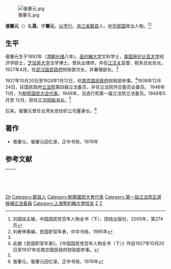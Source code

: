 [[File:張肇元.jpg|thumb]]

'''張肇元'''（{{bd|1892年||？|}}）名'''晟'''，字'''肇元'''，[[以字行|以字行]]。[[浙江省|浙江省]][[鄞县|鄞县]]人。[[中华民国|中华民国]]政治人物。<ref name=kmt>刘国铭主编，中国国民党百年人物全书（下），团结出版社，2005年，第274页</ref><ref name=liu>刘寿林等编，民国职官年表，中华书局，1995年</ref>

==生平==
張肇元生于1892年（[[清朝|清朝]][[光绪|光绪]]八年)。[[上海圣约翰大学|圣约翰大学]]文科学士，[[美国|美国]][[哥伦比亚大学|哥伦比亚大学]]经济学硕士，[[芝加哥大学|芝加哥大学]]法学博士。曾执业律师，并任[[江汉关|江汉关]]监督、税务总处处长。1927年4月，任[[武汉国民政府|武汉国民政府]]财政部次长，并署理部长。<ref name=kmt/>

1927年10月20日至1928年1月12日，任[[南京国民政府|南京国民政府]]财政部参事。<ref>此据《民国职官年表》。《中国国民党百年人物全书（下）》作自1927年10月20日至1937年任南京国民政府财政部参事。</ref>1938年12月24日，任国民政府[[立法院|立法院]]第四届立法委员，并任立法院外交委员会委员。 1946年11月，为[[制宪国民大会代表|制宪国民大会代表]]。1948年，当选行宪第一届立法院立法委员。1948年5月至 12月，担任[[立法院秘书长|立法院秘书长]]。<ref name=kmt/>

后来，張肇元曾任台湾永安纺织公司董事长。<ref>張肇元，張肇元回忆录，正中书局，1976年</ref>

==著作==
*張肇元，張肇元回忆录，正中书局，1976年

==参考文献==
{{reflist}}

{| class="wikitable" style="margin:0 auto"
|- 
!　{{CHN1928}}
{{先代次代|[[立法院秘书长|立法院秘书长]]|<small>1948年5月26日—1949年1月6日</small>|[[吴尚鹰|吴尚鹰]]|[[陳克文|陳克文]]}}
|}

{{第4屆中華民國訓政時期立法委員名單}}
{{DEFAULTSORT:Zhang张}}
[[Category:张姓|Zh]]
[[Category:鄞县人|Category:鄞县人]]
[[Category:制憲國民大會代表|Category:制憲國民大會代表]]
[[Category:第一屆立法院正選候補立法委員|Category:第一屆立法院正選候補立法委員]]
[[Category:上海聖約翰大學校友|Category:上海聖約翰大學校友]]
[[Category:哥倫比亞大學校友|Z]]
[[Category:芝加哥大學校友|Z]]